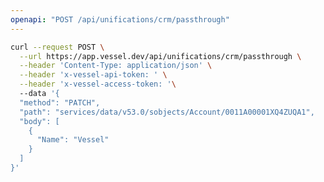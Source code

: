 ```yaml
---
openapi: "POST /api/unifications/crm/passthrough"
---
```


<RequestExample>

```bash Request
curl --request POST \
  --url https://app.vessel.dev/api/unifications/crm/passthrough \
  --header 'Content-Type: application/json' \
  --header 'x-vessel-api-token: ' \
  --header 'x-vessel-access-token: '\ 
  --data '{
  "method": "PATCH",
  "path": "services/data/v53.0/sobjects/Account/0011A00001XQ4ZUQA1",
  "body": [
    {
      "Name": "Vessel"
    }
  ]
}'
```

</RequestExample>


      